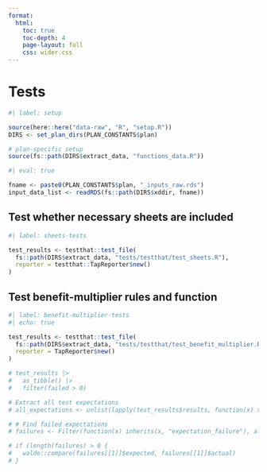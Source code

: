 ```yaml
---
format:
  html:
    toc: true
    toc-depth: 4
    page-layout: full
    css: wider.css
---    
```


# Tests


```r
#| label: setup

source(here::here("data-raw", "R", "setup.R"))
DIRS <- set_plan_dirs(PLAN_CONSTANTS$plan)

# plan-specific setup
source(fs::path(DIRS$extract_data, "functions_data.R"))

```


```r
#| eval: true

fname <- paste0(PLAN_CONSTANTS$plan, "_inputs_raw.rds")
input_data_list <- readRDS(fs::path(DIRS$xddir, fname))

```


## Test whether necessary sheets are included

```r
#| label: sheets-tests

test_results <- testthat::test_file(
  fs::path(DIRS$extract_data, "tests/testthat/test_sheets.R"),
  reporter = testthat::TapReporter$new()
)

```

## Test benefit-multiplier rules and function

```r
#| label: benefit-multiplier-tests
#| echo: true

test_results <- testthat::test_file(
  fs::path(DIRS$extract_data, "tests/testthat/test_benefit_multiplier.R"),
  reporter = TapReporter$new()
)

# test_results |>
#   as_tibble() |>
#   filter(failed > 0)

# Extract all test expectations
# all_expectations <- unlist(lapply(test_results$results, function(x) x))

# # Find failed expectations
# failures <- Filter(function(x) inherits(x, "expectation_failure"), all_expectations)

# if (length(failures) > 0 {
#   waldo::compare(failures[[1]]$expected, failures[[1]]$actual)
# }

```
